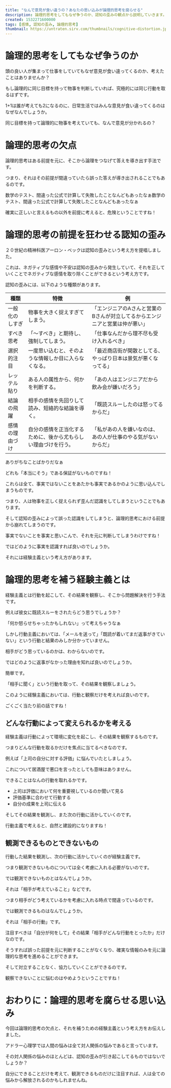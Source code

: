 ```yaml
---
title: "なんで意見が食い違うの？あなたの思い込みが論理的思考を腐らせる"
description: 論理的思考をしてもなぜ争うのか、認知の歪みの観点から説明していきます。
created: 1532271600000
tags: [感情, 認知の歪み, 論理的思考]
thumbnail: https://untraten.sirv.com/thumbnails/cognitive-distortion.jpg
---
```


# 論理的思考をしてもなぜ争うのか

頭の良い人が集まって仕事をしていてもなぜ意見が食い違ってくるのか、考えたことはありませんか？

もし論理的に同じ目標を持って物事を判断していれば、究極的には同じ行動を取るはずです。

1+1は誰が考えても2になるのに、日常生活ではみんな意見が食い違ってくるのはなぜなんでしょうか。

<Balloon img="question_man">同じ目標を持って論理的に物事を考えていても、なんで意見が分かれるの？</Balloon>

# 論理的思考の欠点
論理的思考はある前提を元に、そこから論理をつなげて答えを導き出す手法です。

つまり、それはその前提が間違っていたら誤った答えが導き出されることでもあるのです。

<Balloon img="lookup_man" direction="right">数学のテスト、間違った公式で計算して失敗したことなんどもあったなぁ数学のテスト、間違った公式で計算して失敗したことなんどもあったなぁ</Balloon>

<Balloon img="lookup_woman" direction="right">確実に正しいと言えるもの以外を前提に考えると、危険ということですね！</Balloon>

# 論理的思考の前提を狂わせる認知の歪み
２０世紀の精神科医アーロン・ベックは認知の歪みという考え方を提唱しました。

これは、ネガティブな感情や不安は認知の歪みから発生していて、それを正していくことでネガティブな感情を取り除くことができるという考え方です。

認知の歪みには、以下のような種類があります。

|種類|特徴|例|
|---------|---------------------------------|-----------------------------------------|
| 一般化のしすぎ | 物事を大きく捉えすぎてしまう。                 | 「エンジニアのAさんと営業のBさんが対立してるからエンジニアと営業は仲が悪い」 |
| すべき思考   | 「〜すべき」と期待し、強制してしまう。             | 「仕事なんだから理不尽も受け入れるべき」                    |
| 選択的注目   | 一度思い込むと、そのような情報しか目に入らなくなる。      | 「最近商店街が閑散としてる、やっぱり日本は景気が悪くなってる」         |
| レッテル貼り  | ある人の属性から、何かを判断する。               | 「あの人はエンジニアだから飲み会が嫌いだろう」                 |
| 結論の飛躍   | 相手の感情を先回りして読み、短絡的な結論を導く。        | 「既読スルーしたのは怒ってるからだ」                      |
| 感情の理由づけ | 自分の感情を正当化するために、後から尤もらしい理由づけを行う。 | 「私があの人を嫌いなのは、あの人が仕事のやる気がないからだ」          |

<Balloon img="lookup_man" direction="right">ありがちなことばかりだなぁ</Balloon>

<Balloon img="lookup_woman" direction="right">どれも「本当にそう」である保証がないものですね！</Balloon>

これらは全て、事実ではないことをあたかも事実であるかのように思い込んでしまうものです。

つまり、人は物事を正しく捉えられず歪んだ認識をしてしまうということでもあります。

そして認知の歪みによって誤った認識をしてしまうと、論理的思考における前提から崩れてしまうのです。

<Balloon img="thinking_woman">事実でないことを事実と思いこんで、それを元に判断してしまうわけですね！</Balloon>

ではどのように事実を認識すれば良いのでしょうか。

それには経験主義という考え方があります。

# 論理的思考を補う経験主義とは

経験主義とは行動を起こして、その結果を観察し、そこから問題解決を行う手法です。

例えば彼女に既読スルーをされたらどう思うでしょうか？

<Balloon img="lookup_man" direction="right">「何か怒らせちゃったかもしれない」って考えちゃうなぁ</Balloon>

しかし行動主義においては、「メールを送って」「既読が着いてまだ返事がきていない」という行動と結果のみしか分かっていません。

相手がどう思っているのかは、わからないのです。

ではどのように返事がなかった理由を知れば良いのでしょうか。

簡単です。

「相手に聞く」という行動を取って、その結果を観察しましょう。

このように経験主義においては、行動と観察だけを考えれば良いのです。

<Balloon img="thinking_woman">ごくごく当たり前の話ですね！</Balloon>

## どんな行動によって変えられるかを考える
経験主義は行動によって環境に変化を起こし、その結果を観察するものです。

つまりどんな行動を取るかだけを焦点に当てるべきなのです。



例えば「上司の自分に対する評価」に悩んでいたとしましょう。

これについて居酒屋で悪口を言ったとしても意味はありません。

できることはなんの行動を取れるかです。

- 上司は評価において何を重要視しているのか聞いて見る
- 評価基準に合わせて行動する
- 自分の成果を上司に伝える

そしてその結果を観測し、また次の行動に活かしていくのです。

<Balloon img="lookup_woman" direction="right">行動主義で考えると、自然と建設的になりますね！</Balloon>

## 観測できるものとできないもの

行動した結果を観測し、次の行動に活かしていくのが経験主義です。

つまり観測できないものについては全く考慮に入れる必要がないのです。



では観測できないものとはなんでしょうか。

それは「相手が考えていること」などです。

つまり相手がどう考えているかを考慮に入れる時点で間違っているのです。



では観測できるものはなんでしょうか。

それは「相手の行動」です。

注目すべきは「自分が何をして」その結果「相手がどんな行動をとったか」だけなのです。

そうすれば誤った前提を元に判断することがなくなり、確実な情報のみを元に論理的な思考を進めることができます。

そして対立することなく、協力していくことができるのです。


<Balloon img="lookup_woman" direction="right">観察できないことに悩むのはやめようということですね！</Balloon>

# おわりに：論理的思考を腐らせる思い込み

今回は論理的思考の欠点と、それを補うための経験主義という考え方をお伝えしました。



アドラー心理学では人間の悩みは全て対人関係の悩みであると言っています。

その対人関係の悩みのほとんどは、認知の歪みが引き起こしてるものではないでしょうか？

自分にできることだけを考えて、観測できるものだけに注目すれば、人は全ての悩みから解放されるのかもしれませんね。
